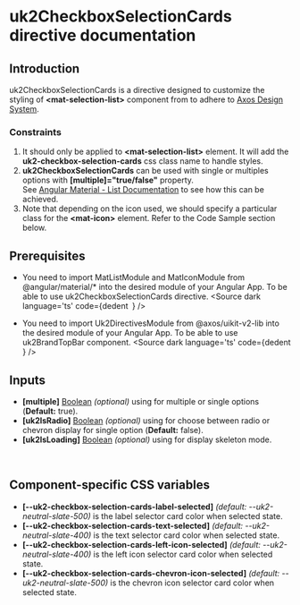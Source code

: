 <!-- Custom-MDX-Documentation.mdx -->


# uk2CheckboxSelectionCards directive documentation

## Introduction
<p>
  uk2CheckboxSelectionCards is a directive designed to customize the styling of <strong>&lt;mat-selection-list&gt;</strong> component from to adhere to <a href="https://www.figma.com/file/xNJe50LNYYGhQ1Q1C3zs4b/👷‍♂️-Framework-Core---Web-2.0?node-id=511-2123&t=8g3jto0I5lKThiY9-0"  target="_blank">Axos Design System</a>.
</p>

### Constraints
<ol>
  <li>
    It should only be applied to <strong>&lt;mat-selection-list&gt;</strong> element. It will add the <strong>uk2-checkbox-selection-cards</strong> css class name to handle styles.
  </li>
  <li>
    <strong>uk2CheckboxSelectionCards</strong> can be used with single or multiples options with <strong>[multiple]="true/false"</strong> property.
    <br />
    See <a href="https://v15.material.angular.io/components/list/overview" target="_blank">Angular Material - List Documentation</a> to see how this can be achieved.
  </li>
  <li>
    Note that depending on the icon used, we should specify a particular class for the <strong>&lt;mat-icon&gt;</strong> element. Refer to the Code Sample section below.
  </li>
</ol>

## Prerequisites

- You need to import MatListModule and MatIconModule from @angular/material/* into the desired module of your Angular App. To be able to use uk2CheckboxSelectionCards directive.
<Source
  dark
  language='ts'
  code={dedent`
  `}
/>

- You need to import Uk2DirectivesModule from @axos/uikit-v2-lib into the desired module of your Angular App. To be able to use uk2BrandTopBar component.
<Source
  dark
  language='ts'
  code={dedent`
  `}
/>

## Inputs
<ul>
  <li><strong>[multiple]</strong> <u>Boolean</u> <i>(optional)</i> using for multiple or single options (<strong>Default:</strong> true).</li>
  <li><strong>[uk2IsRadio]</strong> <u>Boolean</u> <i>(optional)</i> using for choose between radio or chevron display for single option (<strong>Default:</strong> false).</li>
  <li><strong>[uk2IsLoading]</strong> <u>Boolean</u> <i>(optional)</i> using for display skeleton mode.</li>
</ul>
<br/>


## Component-specific CSS variables

<ul>
  <li><strong>[--uk2-checkbox-selection-cards-label-selected]</strong> <i>(default: --uk2-neutral-slate-500)</i> is the label selector card color when selected state.</li>
  <li><strong>[--uk2-checkbox-selection-cards-text-selected]</strong> <i>(default: --uk2-neutral-slate-400)</i> is the text selector card color when selected state.</li>
  <li><strong>[--uk2-checkbox-selection-cards-left-icon-selected]</strong> <i>(default: --uk2-neutral-slate-400)</i>  is the left icon selector card color when selected state.</li>
  <li><strong>[--uk2-checkbox-selection-cards-chevron-icon-selected]</strong> <i>(default: --uk2-neutral-slate-500)</i>  is the chevron icon selector card color when selected state.</li>
</ul>

